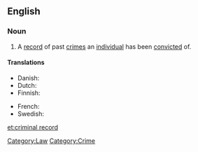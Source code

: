 ==English==

===Noun===
{{en-noun|sg=[[criminal]] [[record]]}}

# A [[record]] of past [[crime]]s an [[individual]] has been [[convict]]ed of.

====Translations====
{{trans-top|a record of past crimes}}
* Danish: {{t|da|straffeattest}}
* Dutch: {{t-|nl|strafblad|n}}
* Finnish: {{t-|fi|rikosrekisteri}}
{{trans-mid}}
* French: {{t+|fr|casier judiciaire|m}}
* Swedish: {{t-|sv|brottsregister|n}}
{{trans-bottom}}

[[Category:Law]]
[[Category:Crime]]

[[et:criminal record]]